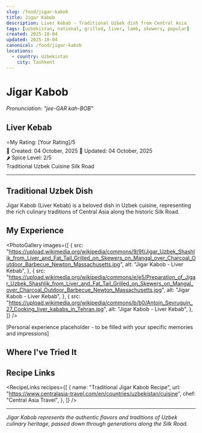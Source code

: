 ```yaml
---
slug: /food/jigar-kabob
title: Jigar Kabob
description: Liver Kebab - Traditional Uzbek dish from Central Asia
tags: [uzbekistan, national, grilled, liver, lamb, skewers, popular]
created: 2025-10-04
updated: 2025-10-04
canonical: /food/jigar-kabob
locations:
  - country: Uzbekistan
    city: Tashkent
---
```



# Jigar Kabob

_Pronunciation: "jee-GAR kah-BOB"_

## Liver Kebab

<div className="food-rating">
  <span className="star">⭐</span>My Rating: [Your Rating]/5
</div>

<div className="food-metadata">
  <span className="food-date">📅 Created: 04 October, 2025</span>
  <span className="food-date">🔄 Updated: 04 October, 2025</span>
</div>

<div className="spice-level">🌶️ Spice Level: 2/5</div>

<div className="food-tags">
  <span className="food-tag">Traditional</span>
  <span className="food-tag">Uzbek Cuisine</span>
  <span className="food-tag">Silk Road</span>
</div>

---

## Traditional Uzbek Dish

Jigar Kabob (Liver Kebab) is a beloved dish in Uzbek cuisine, representing the rich culinary traditions of Central Asia along the historic Silk Road.

## My Experience

<PhotoGallery
  images={[
    {
      src: "https://upload.wikimedia.org/wikipedia/commons/9/9f/Jigar_Uzbek_Shashlik_from_Liver_and_Fat_Tail_Grilled_on_Skewers_on_Mangal_over_Charcoal_Outdoor_Barbecue_Newton_Massachusetts.jpg",
      alt: "Jigar Kabob - Liver Kebab",
    },
    {
      src: "https://upload.wikimedia.org/wikipedia/commons/e/e5/Preparation_of_Jigar_Uzbek_Shashlik_from_Liver_and_Fat_Tail_Grilled_on_Skewers_on_Mangal_over_Charcoal_Outdoor_Barbecue_Newton_Massachusetts.jpg",
      alt: "Jigar Kabob - Liver Kebab",
    },
    {
      src: "https://upload.wikimedia.org/wikipedia/commons/b/b0/Antoin_Sevruguin_27_Cooking_liver_kababs_in_Tehran.jpg",
      alt: "Jigar Kabob - Liver Kebab",
    },
  ]}
/>

[Personal experience placeholder - to be filled with your specific memories and impressions]

## Where I've Tried It

<MapEmbed
  location="Tashkent, Uzbekistan"
  description="Traditional preparation across Uzbekistan"
/>

## Recipe Links

<RecipeLinks
  recipes={[
    {
      name: "Traditional Jigar Kabob Recipe",
      url: "https://www.centralasia-travel.com/en/countries/uzbekistan/cuisine",
      chef: "Central Asia Travel",
    },
  ]}
/>

---

_Jigar Kabob represents the authentic flavors and traditions of Uzbek culinary heritage, passed down through generations along the Silk Road._
